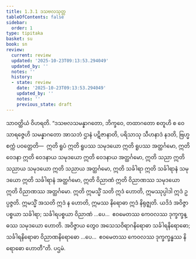 ```yaml
---
title: 1.3.1 ဒသဗလသုတ္တ
tableOfContents: false
sidebar:
  order: 1
type: tipitaka
basket: su
book: sn
review:
  current: review
  updated: '2025-10-23T09:13:53.294049'
  updated_by: ''
  notes: ''
  history:
  - state: review
    date: '2025-10-23T09:13:53.294049'
    updated_by: ''
    notes: ''
    previous_state: draft
---
```



<ReviewStatus review={frontmatter.review} showDetails={true} />

<HypothesisAnnotation frontmatter={frontmatter} />

<DynamicBreadcrumb />

<Division number="21" book="sn" e="ch" v="18" p="282">

<Paragraph number="128" book="sn">
သာဝတ္ထိယံ ဝိဟရတိ. “ဒသဗလသမန္နာဂတော, ဘိက္ခဝေ, တထာဂတော စတူဟိ စ ဝေသာရဇ္ဇေဟိ သမန္နာဂတော အာသဘံ ဌာနံ ပဋိဇာနာတိ, ပရိသာသု သီဟနာဒံ နဒတိ, ဗြဟ္မစက္ကံ ပဝတ္တေတိ—  ဣတိ ရူပံ ဣတိ ရူပဿ သမုဒယော ဣတိ ရူပဿ အတ္ထင်္ဂမော, ဣတိ ဝေဒနာ ဣတိ ဝေဒနာယ သမုဒယော ဣတိ ဝေဒနာယ အတ္ထင်္ဂမော, ဣတိ သညာ ဣတိ သညာယ သမုဒယော ဣတိ သညာယ အတ္ထင်္ဂမော, ဣတိ သင်္ခါရာ ဣတိ သင်္ခါရာနံ သမုဒယော ဣတိ သင်္ခါရာနံ အတ္ထင်္ဂမော, ဣတိ ဝိညာဏံ ဣတိ ဝိညာဏဿ သမုဒယော ဣတိ ဝိညာဏဿ အတ္ထင်္ဂမော. ဣတိ ဣမသ္မိံ သတိ ဣဒံ ဟောတိ, ဣမဿုပ္ပါဒါ ဣဒံ ဥပ္ပဇ္ဇတိ. ဣမသ္မိံ အသတိ ဣဒံ န ဟောတိ, ဣမဿ နိရောဓာ ဣဒံ နိရုဇ္ဈတိ. ယဒိဒံ အဝိဇ္ဇာပစ္စယာ သင်္ခါရာ; သင်္ခါရပစ္စယာ ဝိညာဏံ …ပေ…  ဧဝမေတဿ ကေဝလဿ ဒုက္ခက္ခန္ဓဿ သမုဒယော ဟောတိ. အဝိဇ္ဇာယ တွေဝ အသေသဝိရာဂနိရောဓာ သင်္ခါရနိရောဓော; သင်္ခါရနိရောဓာ ဝိညာဏနိရောဓော …ပေ…  ဧဝမေတဿ ကေဝလဿ ဒုက္ခက္ခန္ဓဿ နိရောဓော ဟောတီ”တိ.

</Paragraph>
</Division>

<Paragraph number="129" type="center" book="sn">
ပဌမံ.
</Paragraph>
